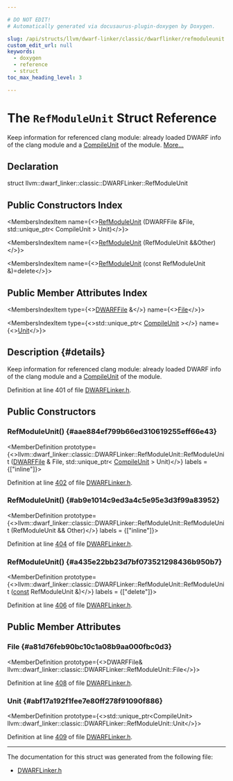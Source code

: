 ```yaml
---

# DO NOT EDIT!
# Automatically generated via docusaurus-plugin-doxygen by Doxygen.

slug: /api/structs/llvm/dwarf-linker/classic/dwarflinker/refmoduleunit
custom_edit_url: null
keywords:
  - doxygen
  - reference
  - struct
toc_max_heading_level: 3

---
```





# The `RefModuleUnit` Struct Reference

<DoxygenPage pluginConfig={pluginConfig}>

Keep information for referenced clang module: already loaded DWARF info of the clang module and a <a href="/docs/api/classes/llvm/dwarf-linker/classic/compileunit">CompileUnit</a> of the module. <a href="#details">More...</a>

## Declaration

<CodeBlock>struct llvm::dwarf_linker::classic::DWARFLinker::RefModuleUnit</CodeBlock>

## Public Constructors Index

<MembersIndex>

<MembersIndexItem
  name={<><a href="#aae884ef799b66ed310619255eff66e43">RefModuleUnit</a> (DWARFFile &amp;File, std::unique&#95;ptr&lt; CompileUnit &gt; Unit)</>}>
</MembersIndexItem>

<MembersIndexItem
  name={<><a href="#ab9e1014c9ed3a4c5e95e3d3f99a83952">RefModuleUnit</a> (RefModuleUnit &amp;&amp;Other)</>}>
</MembersIndexItem>

<MembersIndexItem
  name={<><a href="#a435e22bb23d7bf073521298436b950b7">RefModuleUnit</a> (const RefModuleUnit &amp;)=delete</>}>
</MembersIndexItem>

</MembersIndex>

## Public Member Attributes Index

<MembersIndex>

<MembersIndexItem
  type={<><a href="/docs/api/classes/llvm/dwarf-linker/dwarffile">DWARFFile</a> &amp;</>}
  name={<><a href="#a81d76feb90bc10c1a08b9aa000fbc0d3">File</a></>}>
</MembersIndexItem>

<MembersIndexItem
  type={<>std::unique&#95;ptr&lt; <a href="/docs/api/classes/llvm/dwarf-linker/classic/compileunit">CompileUnit</a> &gt;</>}
  name={<><a href="#abf17a192f1fee7e80ff278f91090f886">Unit</a></>}>
</MembersIndexItem>

</MembersIndex>

## Description {#details}

Keep information for referenced clang module: already loaded DWARF info of the clang module and a <a href="/docs/api/classes/llvm/dwarf-linker/classic/compileunit">CompileUnit</a> of the module.

Definition at line 401 of file <a href="/docs/api/files/include/include/llvm/include/llvm/dwarflinker/include/llvm/dwarflinker/classic/dwarflinker-h">DWARFLinker.h</a>.

<SectionDefinition>

## Public Constructors

### RefModuleUnit() {#aae884ef799b66ed310619255eff66e43}

<MemberDefinition
  prototype={<>llvm::dwarf&#95;linker::classic::DWARFLinker::RefModuleUnit::RefModuleUnit (<a href="/docs/api/classes/llvm/dwarf-linker/dwarffile">DWARFFile</a> &amp; File, std::unique&#95;ptr&lt; <a href="/docs/api/classes/llvm/dwarf-linker/classic/compileunit">CompileUnit</a> &gt; Unit)</>}
  labels = {["inline"]}>

Definition at line <a href="/docs/api/files/include/include/llvm/include/llvm/dwarflinker/include/llvm/dwarflinker/classic/dwarflinker-h/#l00402">402</a> of file <a href="/docs/api/files/include/include/llvm/include/llvm/dwarflinker/include/llvm/dwarflinker/classic/dwarflinker-h">DWARFLinker.h</a>.
</MemberDefinition>

### RefModuleUnit() {#ab9e1014c9ed3a4c5e95e3d3f99a83952}

<MemberDefinition
  prototype={<>llvm::dwarf&#95;linker::classic::DWARFLinker::RefModuleUnit::RefModuleUnit (RefModuleUnit &amp;&amp; Other)</>}
  labels = {["inline"]}>

Definition at line <a href="/docs/api/files/include/include/llvm/include/llvm/dwarflinker/include/llvm/dwarflinker/classic/dwarflinker-h/#l00404">404</a> of file <a href="/docs/api/files/include/include/llvm/include/llvm/dwarflinker/include/llvm/dwarflinker/classic/dwarflinker-h">DWARFLinker.h</a>.
</MemberDefinition>

### RefModuleUnit() {#a435e22bb23d7bf073521298436b950b7}

<MemberDefinition
  prototype={<>llvm::dwarf&#95;linker::classic::DWARFLinker::RefModuleUnit::RefModuleUnit (<a href="/docs/api/files/lib/lib/target/lib/target/aarch64/aarch64promoteconstant-cpp/#a90f8350fecae261c25be85d38b451bff">const</a> RefModuleUnit &amp;)</>}
  labels = {["delete"]}>

Definition at line <a href="/docs/api/files/include/include/llvm/include/llvm/dwarflinker/include/llvm/dwarflinker/classic/dwarflinker-h/#l00406">406</a> of file <a href="/docs/api/files/include/include/llvm/include/llvm/dwarflinker/include/llvm/dwarflinker/classic/dwarflinker-h">DWARFLinker.h</a>.
</MemberDefinition>

</SectionDefinition>

<SectionDefinition>

## Public Member Attributes

### File {#a81d76feb90bc10c1a08b9aa000fbc0d3}

<MemberDefinition
  prototype={<>DWARFFile&amp; llvm::dwarf&#95;linker::classic::DWARFLinker::RefModuleUnit::File</>}>

Definition at line <a href="/docs/api/files/include/include/llvm/include/llvm/dwarflinker/include/llvm/dwarflinker/classic/dwarflinker-h/#l00408">408</a> of file <a href="/docs/api/files/include/include/llvm/include/llvm/dwarflinker/include/llvm/dwarflinker/classic/dwarflinker-h">DWARFLinker.h</a>.
</MemberDefinition>

### Unit {#abf17a192f1fee7e80ff278f91090f886}

<MemberDefinition
  prototype={<>std::unique&#95;ptr&lt;CompileUnit&gt; llvm::dwarf&#95;linker::classic::DWARFLinker::RefModuleUnit::Unit</>}>

Definition at line <a href="/docs/api/files/include/include/llvm/include/llvm/dwarflinker/include/llvm/dwarflinker/classic/dwarflinker-h/#l00409">409</a> of file <a href="/docs/api/files/include/include/llvm/include/llvm/dwarflinker/include/llvm/dwarflinker/classic/dwarflinker-h">DWARFLinker.h</a>.
</MemberDefinition>

</SectionDefinition>

<hr/>

The documentation for this struct was generated from the following file:

<ul>
<li><a href="/docs/api/files/include/include/llvm/include/llvm/dwarflinker/include/llvm/dwarflinker/classic/dwarflinker-h">DWARFLinker.h</a></li>
</ul>

</DoxygenPage>

